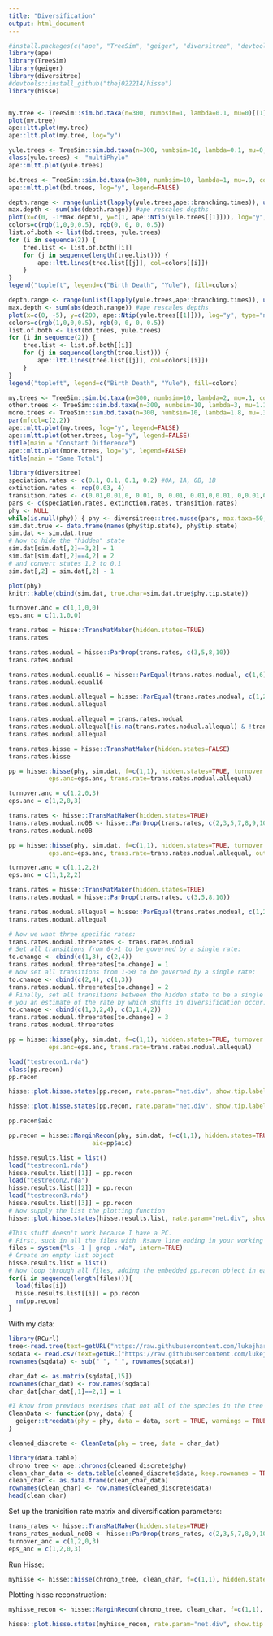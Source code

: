 ```yaml
---
title: "Diversification"
output: html_document
---
```


```r
#install.packages(c("ape", "TreeSim", "geiger", "diversitree", "devtools"))
library(ape)
library(TreeSim)
library(geiger)
library(diversitree)
#devtools::install_github("thej022214/hisse")
library(hisse)


my.tree <- TreeSim::sim.bd.taxa(n=300, numbsim=1, lambda=0.1, mu=0)[[1]]
plot(my.tree)
ape::ltt.plot(my.tree)
ape::ltt.plot(my.tree, log="y")

yule.trees <- TreeSim::sim.bd.taxa(n=300, numbsim=10, lambda=0.1, mu=0, complete=FALSE)
class(yule.trees) <- "multiPhylo"
ape::mltt.plot(yule.trees)

bd.trees <- TreeSim::sim.bd.taxa(n=300, numbsim=10, lambda=1, mu=.9, complete=FALSE)
ape::mltt.plot(bd.trees, log="y", legend=FALSE)

depth.range <- range(unlist(lapply(yule.trees,ape::branching.times)), unlist(lapply(bd.trees,ape::branching.times)))
max.depth <- sum(abs(depth.range)) #ape rescales depths
plot(x=c(0, -1*max.depth), y=c(1, ape::Ntip(yule.trees[[1]])), log="y", type="n", bty="n", xlab="Time", ylab="N")
colors=c(rgb(1,0,0,0.5), rgb(0, 0, 0, 0.5))
list.of.both <- list(bd.trees, yule.trees)
for (i in sequence(2)) {
    tree.list <- list.of.both[[i]]
    for (j in sequence(length(tree.list))) {
        ape::ltt.lines(tree.list[[j]], col=colors[[i]])
    }
}
legend("topleft", legend=c("Birth Death", "Yule"), fill=colors)

depth.range <- range(unlist(lapply(yule.trees,ape::branching.times)), unlist(lapply(bd.trees,ape::branching.times)))
max.depth <- sum(abs(depth.range)) #ape rescales depths
plot(x=c(0, -5), y=c(200, ape::Ntip(yule.trees[[1]])), log="y", type="n", bty="n", xlab="Time", ylab="N")
colors=c(rgb(1,0,0,0.5), rgb(0, 0, 0, 0.5))
list.of.both <- list(bd.trees, yule.trees)
for (i in sequence(2)) {
    tree.list <- list.of.both[[i]]
    for (j in sequence(length(tree.list))) {
        ape::ltt.lines(tree.list[[j]], col=colors[[i]])
    }
}
legend("topleft", legend=c("Birth Death", "Yule"), fill=colors)

my.trees <- TreeSim::sim.bd.taxa(n=300, numbsim=10, lambda=2, mu=.1, complete=FALSE)
other.trees <- TreeSim::sim.bd.taxa(n=300, numbsim=10, lambda=3, mu=1.1, complete=FALSE)
more.trees <- TreeSim::sim.bd.taxa(n=300, numbsim=10, lambda=1.8, mu=.3, complete=FALSE)
par(mfcol=c(2,2))
ape::mltt.plot(my.trees, log="y", legend=FALSE)
ape::mltt.plot(other.trees, log="y", legend=FALSE)
title(main = "Constant Difference")
ape::mltt.plot(more.trees, log="y", legend=FALSE)
title(main = "Same Total")

```

```r
library(diversitree)
speciation.rates <- c(0.1, 0.1, 0.1, 0.2) #0A, 1A, 0B, 1B
extinction.rates <- rep(0.03, 4)
transition.rates <- c(0.01,0.01,0, 0.01, 0, 0.01, 0.01,0,0.01, 0,0.01,0.01)
pars <- c(speciation.rates, extinction.rates, transition.rates)
phy <- NULL
while(is.null(phy)) { phy <- diversitree::tree.musse(pars, max.taxa=50, x0=1, include.extinct=FALSE) }
sim.dat.true <- data.frame(names(phy$tip.state), phy$tip.state)
sim.dat <- sim.dat.true
# Now to hide the "hidden" state
sim.dat[sim.dat[,2]==3,2] = 1
sim.dat[sim.dat[,2]==4,2] = 2
# and convert states 1,2 to 0,1
sim.dat[,2] = sim.dat[,2] - 1

plot(phy)
knitr::kable(cbind(sim.dat, true.char=sim.dat.true$phy.tip.state))
```
```r
turnover.anc = c(1,1,0,0)
eps.anc = c(1,1,0,0)

trans.rates = hisse::TransMatMaker(hidden.states=TRUE)
trans.rates

trans.rates.nodual = hisse::ParDrop(trans.rates, c(3,5,8,10))
trans.rates.nodual

trans.rates.nodual.equal16 = hisse::ParEqual(trans.rates.nodual, c(1,6))
trans.rates.nodual.equal16

trans.rates.nodual.allequal = hisse::ParEqual(trans.rates.nodual, c(1,2,1,3,1,4,1,5,1,6,1,7,1,8))
trans.rates.nodual.allequal

trans.rates.nodual.allequal = trans.rates.nodual
trans.rates.nodual.allequal[!is.na(trans.rates.nodual.allequal) & !trans.rates.nodual.allequal == 0] = 1
trans.rates.nodual.allequal

trans.rates.bisse = hisse::TransMatMaker(hidden.states=FALSE)
trans.rates.bisse

pp = hisse::hisse(phy, sim.dat, f=c(1,1), hidden.states=TRUE, turnover.anc=turnover.anc,
           eps.anc=eps.anc, trans.rate=trans.rates.nodual.allequal)

turnover.anc = c(1,2,0,3)
eps.anc = c(1,2,0,3)

trans.rates <- hisse::TransMatMaker(hidden.states=TRUE)
trans.rates.nodual.no0B <- hisse::ParDrop(trans.rates, c(2,3,5,7,8,9,10,12))
trans.rates.nodual.no0B

pp = hisse::hisse(phy, sim.dat, f=c(1,1), hidden.states=TRUE, turnover.anc=turnover.anc,
           eps.anc=eps.anc, trans.rate=trans.rates.nodual.allequal, output.type="net.div")
```
```r
turnover.anc = c(1,1,2,2)
eps.anc = c(1,1,2,2)

trans.rates = hisse::TransMatMaker(hidden.states=TRUE)
trans.rates.nodual = hisse::ParDrop(trans.rates, c(3,5,8,10))

trans.rates.nodual.allequal = hisse::ParEqual(trans.rates.nodual, c(1,2,1,3,1,4,1,5,1,6,1,7,1,8))
trans.rates.nodual.allequal

# Now we want three specific rates:
trans.rates.nodual.threerates <- trans.rates.nodual
# Set all transitions from 0->1 to be governed by a single rate:
to.change <- cbind(c(1,3), c(2,4))
trans.rates.nodual.threerates[to.change] = 1
# Now set all transitions from 1->0 to be governed by a single rate:
to.change <- cbind(c(2,4), c(1,3))
trans.rates.nodual.threerates[to.change] = 2
# Finally, set all transitions between the hidden state to be a single rate (essentially giving
# you an estimate of the rate by which shifts in diversification occur:
to.change <- cbind(c(1,3,2,4), c(3,1,4,2))
trans.rates.nodual.threerates[to.change] = 3
trans.rates.nodual.threerates

pp = hisse::hisse(phy, sim.dat, f=c(1,1), hidden.states=TRUE, turnover.anc=turnover.anc,
           eps.anc=eps.anc, trans.rate=trans.rates.nodual.allequal)
```
```r
load("testrecon1.rda")
class(pp.recon)
pp.recon

hisse::plot.hisse.states(pp.recon, rate.param="net.div", show.tip.label=FALSE)

hisse::plot.hisse.states(pp.recon, rate.param="net.div", show.tip.label=FALSE, rate.range=c(0,0.072))

pp.recon$aic

pp.recon = hisse::MarginRecon(phy, sim.dat, f=c(1,1), hidden.states=TRUE, pars=pp$solution,
                       aic=pp$aic)

hisse.results.list = list()
load("testrecon1.rda")
hisse.results.list[[1]] = pp.recon
load("testrecon2.rda")
hisse.results.list[[2]] = pp.recon
load("testrecon3.rda")
hisse.results.list[[3]] = pp.recon
# Now supply the list the plotting function
hisse::plot.hisse.states(hisse.results.list, rate.param="net.div", show.tip.label=FALSE, rate.range=c(0,0.072))

#This stuff doesn't work because I have a PC.
# First, suck in all the files with .Rsave line ending in your working directory:
files = system("ls -1 | grep .rda", intern=TRUE)
# Create an empty list object
hisse.results.list = list()
# Now loop through all files, adding the embedded pp.recon object in each
for(i in sequence(length(files))){
  load(files[i])
  hisse.results.list[[i]] = pp.recon
  rm(pp.recon)
}

```
With my data:
```r
library(RCurl)
tree<-read.tree(text=getURL("https://raw.githubusercontent.com/lukejharmon/pcm/master/datafiles/squamate.phy"))
sqdata <- read.csv(text=getURL("https://raw.githubusercontent.com/lukejharmon/pcm/master/datafiles/brandley_table.csv"), row.names = 1, check.names = TRUE, stringsAsFactors = FALSE)
rownames(sqdata) <- sub(" ", "_", rownames(sqdata))

char_dat <- as.matrix(sqdata[,15])
rownames(char_dat) <- row.names(sqdata)
char_dat[char_dat[,1]==2,1] = 1

#I know from previous exerises that not all of the species in the tree line up with the data matrix.
CleanData <- function(phy, data) {
  geiger::treedata(phy = phy, data = data, sort = TRUE, warnings = TRUE)
}

cleaned_discrete <- CleanData(phy = tree, data = char_dat)

library(data.table)
chrono_tree <- ape::chronos(cleaned_discrete$phy)
clean_char_data <- data.table(cleaned_discrete$data, keep.rownames = TRUE)
clean_char <- as.data.frame(clean_char_data)
rownames(clean_char) <- row.names(cleaned_discrete$data)
head(clean_char)
```
Set up the tranisition rate matrix and diversification parameters:  
```r
trans_rates <- hisse::TransMatMaker(hidden.states=TRUE)
trans_rates_nodual_no0B <- hisse::ParDrop(trans_rates, c(2,3,5,7,8,9,10,12))
turnover_anc = c(1,2,0,3)
eps_anc = c(1,2,0,3)
```
Run Hisse:  
```r
myhisse <- hisse::hisse(chrono_tree, clean_char, f=c(1,1), hidden.states=TRUE, turnover.anc=turnover_anc, eps.anc=eps_anc, trans.rate=trans_rates_nodual_no0B, output.type="net.div")
```
Plotting hisse reconstruction:  
```r
myhisse_recon <- hisse::MarginRecon(chrono_tree, clean_char, f=c(1,1), hidden.states=TRUE, pars=myhisse$solution, aic=myhisse$aic)

hisse::plot.hisse.states(myhisse_recon, rate.param="net.div", show.tip.label=FALSE)
```